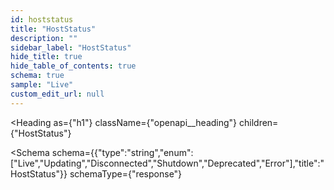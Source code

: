 ```yaml
---
id: hoststatus
title: "HostStatus"
description: ""
sidebar_label: "HostStatus"
hide_title: true
hide_table_of_contents: true
schema: true
sample: "Live"
custom_edit_url: null
---
```



<Heading
  as={"h1"}
  className={"openapi__heading"}
  children={"HostStatus"}
>
</Heading>





<Schema
  schema={{"type":"string","enum":["Live","Updating","Disconnected","Shutdown","Deprecated","Error"],"title":"HostStatus"}}
  schemaType={"response"}
>
  
</Schema>
            